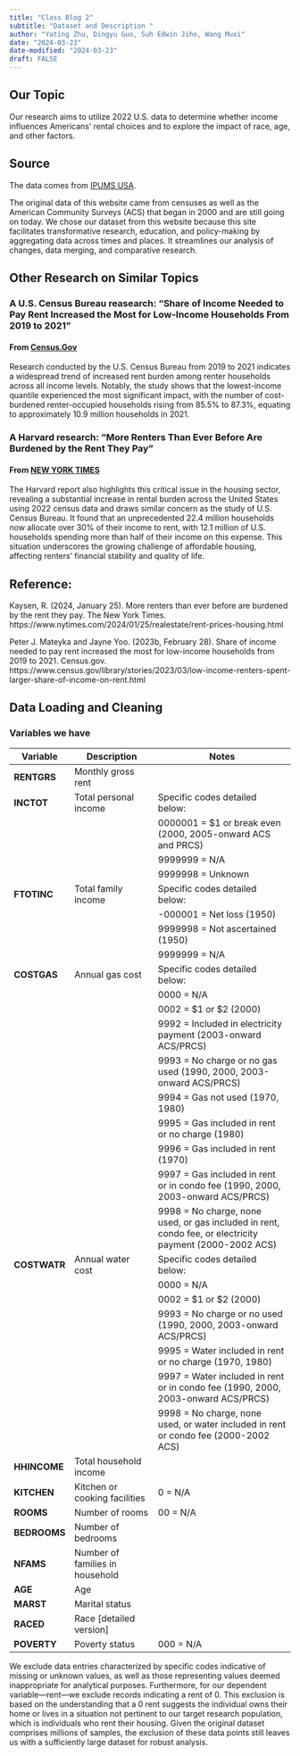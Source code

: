 ```yaml
---
title: "Class Blog 2"
subtitle: "Dataset and Description "
author: "Yating Zhu, Dingyu Guo, Suh Edwin Jiho, Wang Muxi"
date: "2024-03-23"
date-modified: "2024-03-23"
draft: FALSE
---
```


## Our Topic

Our research aims to utilize 2022 U.S. data to determine whether income influences Americans' rental choices and to explore the impact of race, age, and other factors.

## Source

The data comes from [IPUMS USA](https://usa.ipums.org/usa/index.shtml).

The original data of this website came from censuses as well as the American Community Surveys (ACS) that began in 2000 and are still going on today. We chose our dataset from this website because this site facilitates transformative research, education, and policy-making by aggregating data across times and places. It streamlines our analysis of changes, data merging, and comparative research.

## Other Research on Similar Topics
### A U.S. Census Bureau reasearch: "Share of Income Needed to Pay Rent Increased the Most for Low-Income Households From 2019 to 2021"

#### From [Census.Gov](https://www.census.gov/library/stories/2023/03/low-income-renters-spent-larger-share-of-income-on-rent.html)

Research conducted by the U.S. Census Bureau from 2019 to 2021 indicates a widespread trend of increased rent burden among renter households across all income levels. Notably, the study shows that the lowest-income quantile experienced the most significant impact, with the number of cost-burdened renter-occupied households rising from 85.5% to 87.3%, equating to approximately 10.9 million households in 2021.

### A Harvard research: "More Renters Than Ever Before Are Burdened by the Rent They Pay"

#### From [NEW YORK TIMES](https://www.nytimes.com/2024/01/25/realestate/rent-prices-housing.html#)

The Harvard report also highlights this critical issue in the housing sector, revealing a substantial increase in rental burden across the United States using 2022 census data and draws similar concern as the study of U.S. Census Bureau. It found that an unprecedented 22.4 million households now allocate over 30% of their income to rent, with 12.1 million of U.S. households spending more than half of their income on this expense. This situation underscores the growing challenge of affordable housing, affecting renters' financial stability and quality of life.

## Reference:
Kaysen, R. (2024, January 25). More renters than ever before are burdened by the rent they pay. The New York Times. https://www.nytimes.com/2024/01/25/realestate/rent-prices-housing.html

Peter J. Mateyka and Jayne Yoo. (2023b, February 28). Share of income needed to pay rent increased the most for low-income households from 2019 to 2021. Census.gov. https://www.census.gov/library/stories/2023/03/low-income-renters-spent-larger-share-of-income-on-rent.html 

## Data Loading and Cleaning
### Variables we have
| Variable  | Description                   | Notes                                                |
|-----------|-------------------------------|------------------------------------------------------|
| **RENTGRS**   | Monthly gross rent            |                                                      |
| **INCTOT**    | Total personal income         | Specific codes detailed below:                       |
|           |                               | 0000001 = $1 or break even (2000, 2005-onward ACS and PRCS) |
|           |                               | 9999999 = N/A                                         |
|           |                               | 9999998 = Unknown                                     |
| **FTOTINC**   | Total family income           | Specific codes detailed below:                       |
|           |                               | -000001 = Net loss (1950)                            |
|           |                               | 9999998 = Not ascertained (1950)                      |
|           |                               | 9999999 = N/A                                         |
| **COSTGAS**   | Annual gas cost               | Specific codes detailed below:                       |
|           |                               | 0000 = N/A                                            |
|           |                               | 0002 = $1 or $2 (2000)                                |
|           |                               | 9992 = Included in electricity payment (2003-onward ACS/PRCS) |
|           |                               | 9993 = No charge or no gas used (1990, 2000, 2003-onward ACS/PRCS) |
|           |                               | 9994 = Gas not used (1970, 1980)                      |
|           |                               | 9995 = Gas included in rent or no charge (1980)       |
|           |                               | 9996 = Gas included in rent (1970)                    |
|           |                               | 9997 = Gas included in rent or in condo fee (1990, 2000, 2003-onward ACS/PRCS) |
|           |                               | 9998 = No charge, none used, or gas included in rent, condo fee, or electricity payment (2000-2002 ACS) |
| **COSTWATR**  | Annual water cost             | Specific codes detailed below:                       |
|           |                               | 0000 = N/A                                           |
|           |                               | 0002 = $1 or $2 (2000)                               |
|           |                               | 9993 = No charge or no used (1990, 2000, 2003-onward ACS/PRCS) |
|           |                               | 9995 = Water included in rent or no charge (1970, 1980) |
|           |                               | 9997 = Water included in rent or in condo fee (1990, 2000, 2003-onward ACS/PRCS) |
|           |                               | 9998 = No charge, none used, or water included in rent or condo fee (2000-2002 ACS) |
| **HHINCOME**  | Total household income        |                                                      |
| **KITCHEN**   | Kitchen or cooking facilities | 0 = N/A                                               |
| **ROOMS**     | Number of rooms               | 00 = N/A                                              |
| **BEDROOMS**  | Number of bedrooms            |                                                      |
| **NFAMS**     | Number of families in household|                                                     |
| **AGE**       | Age                           |                                                      |
| **MARST**     | Marital status                |                                                      |
| **RACED**     | Race [detailed version]       |                                                      |
| **POVERTY**   | Poverty status                | 000 = N/A                                            |



We exclude data entries characterized by specific codes indicative of missing or unknown values, as well as those representing values deemed inappropriate for analytical purposes.  Furthermore, for our dependent variable—rent—we exclude records indicating a rent of 0. This exclusion is based on the understanding that a 0 rent suggests the individual owns their home or lives in a situation not pertinent to our target research population, which is individuals who rent their housing. Given the original dataset comprises millions of samples, the exclusion of these data points still leaves us with a sufficiently large dataset for robust analysis.
